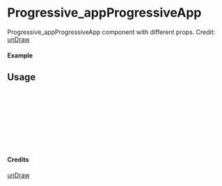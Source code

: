 
<Meta of={Progressive_appProgressiveApp} title="unDraw/Progressive_appProgressiveApp" />

# Progressive_appProgressiveApp

Progressive_appProgressiveApp component with different props.
Credit: [unDraw](https://undraw.co/illustrations)

#### Example

<Canvas of={Progressive_appProgressiveApp.Primary} />

## Usage

```ts
import { Progressive_appProgressiveApp } from "yadl-ui";

const Example = () => {
  return (
      <Progressive_appProgressiveApp />
  );
};

export default Example;
```

#### Credits
[unDraw](https://undraw.co/illustrations)
